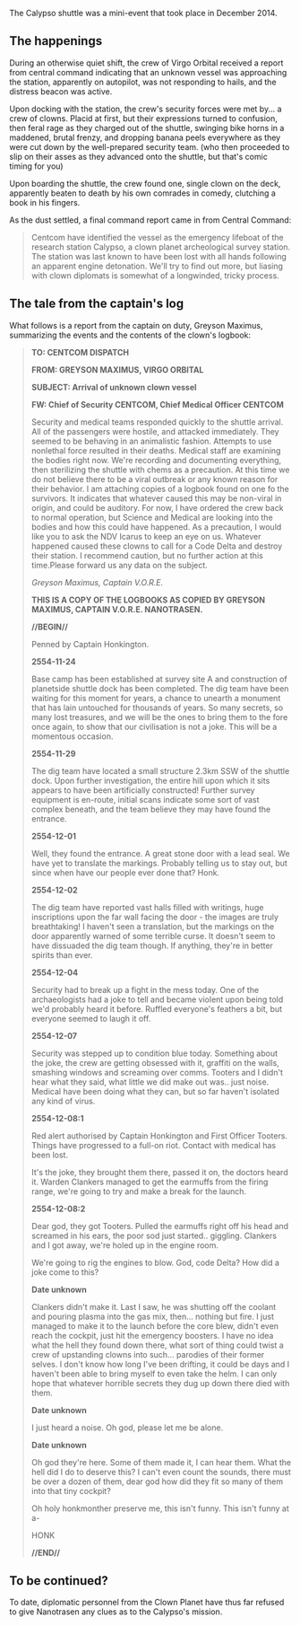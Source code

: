 The Calypso shuttle was a mini-event that took place in December 2014.

==The happenings==
During an otherwise quiet shift, the crew of Virgo Orbital received a report from central command indicating that an unknown vessel was approaching the station, apparently on autopilot, was not responding to hails, and the distress beacon was active.

Upon docking with the station, the crew's security forces were met by... a crew of clowns. Placid at first, but their expressions turned to confusion, then feral rage as they charged out of the shuttle, swinging bike horns in a maddened, brutal frenzy, and dropping banana peels everywhere as they were cut down by the well-prepared security team. (who then proceeded to slip on their asses as they advanced onto the shuttle, but that's comic timing for you)

Upon boarding the shuttle, the crew found one, single clown on the deck, apparently beaten to death by his own comrades in comedy, clutching a book in his fingers.

As the dust settled, a final command report came in from Central Command:

<blockquote>Centcom have identified the vessel as the emergency lifeboat of the research station Calypso, a clown planet archeological survey station. The station was last known to have been lost with all hands following an apparent engine detonation. We'll try to find out more, but liasing with clown diplomats is somewhat of a longwinded, tricky process.</blockquote>
==The tale from the captain's log==

What follows is a report from the captain on duty, Greyson Maximus, summarizing the events and the contents of the clown's logbook:

<blockquote>
'''TO: CENTCOM DISPATCH'''

'''FROM: GREYSON MAXIMUS, VIRGO ORBITAL'''

'''SUBJECT: Arrival of unknown clown vessel'''

'''FW: Chief of Security CENTCOM, Chief Medical Officer CENTCOM'''

Security and medical teams responded quickly to the shuttle arrival. All of the passengers were hostile, and attacked immediately. They seemed to be behaving in an animalistic fashion. Attempts to use nonlethal force resulted in their deaths. Medical staff are examining the bodies right now. We're recording and documenting everything, then sterilizing the shuttle with chems as a precaution. At this time we do not believe there to be a viral outbreak or any known reason for their behavior.
I am attaching copies of a logbook found on one fo the survivors. It indicates that whatever caused this may be non-viral in origin, and could be auditory. For now, I have ordered the crew back to normal operation, but Science and Medical are looking into the bodies and how this could have happened.
As a precaution, I would like you to ask the NDV Icarus to keep an eye on us. Whatever happened caused these clowns to call for a Code Delta and destroy their station. I recommend caution, but no further action at this time.Please forward us any data on the subject.

''Greyson Maximus, Captain V.O.R.E.''


'''THIS IS A COPY OF THE LOGBOOKS AS COPIED BY GREYSON MAXIMUS, CAPTAIN V.O.R.E. NANOTRASEN.'''

'''//BEGIN//'''

Penned by Captain Honkington. 

'''2554-11-24'''

Base camp has been established at survey site A and construction of planetside shuttle dock has been completed. The dig team have been waiting for this moment for years, a chance to unearth a monument that has lain untouched for thousands of years. So many secrets, so many lost treasures, and we will be the ones to bring them to the fore once again, to show that our civilisation is not a joke. This will be a momentous occasion.

'''2554-11-29'''

The dig team have located a small structure 2.3km SSW of the shuttle dock. Upon further investigation, the entire hill upon which it sits appears to have been artificially constructed! Further survey equipment is en-route, initial scans indicate some sort of vast complex beneath, and the team believe they may have found the entrance.

'''2554-12-01'''

Well, they found the entrance. A great stone door with a lead seal. We have yet to translate the markings. Probably telling us to stay out, but since when have our people ever done that? Honk.

'''2554-12-02'''

The dig team have reported vast halls filled with writings, huge inscriptions upon the far wall facing the door - the images are truly breathtaking! I haven't seen a translation, but the markings on the door apparently warned of some terrible curse. It doesn't seem to have dissuaded the dig team though. If anything, they're in better spirits than ever.

'''2554-12-04'''

Security had to break up a fight in the mess today. One of the archaeologists had a joke to tell and became violent upon being told we'd probably heard it before. Ruffled everyone's feathers a bit, but everyone seemed to laugh it off.

'''2554-12-07'''

Security was stepped up to condition blue today. Something about the joke, the crew are getting obsessed with it, graffiti on the walls, smashing windows and screaming over comms. Tooters and I didn't hear what they said, what little we did make out was.. just noise. Medical have been doing what they can, but so far haven't isolated any kind of virus.

'''2554-12-08:1'''

Red alert authorised by Captain Honkington and First Officer Tooters. Things have progressed to a full-on riot. Contact with medical has been lost.

It's the joke, they brought them there, passed it on, the doctors heard it. Warden Clankers managed to get the earmuffs from the firing range, we're going to try and make a break for the launch.

'''2554-12-08:2'''

Dear god, they got Tooters. Pulled the earmuffs right off his head and screamed in his ears, the poor sod just started.. giggling. Clankers and I got away, we're holed up in the engine room.

We're going to rig the engines to blow. God, code Delta? How did a joke come to this?

'''Date unknown'''

Clankers didn't make it. Last I saw, he was shutting off the coolant and pouring plasma into the gas mix, then... nothing but fire. I just managed to make it to the launch before the core blew, didn't even reach the cockpit, just hit the emergency boosters. I have no idea what the hell they found down there, what sort of thing could twist a crew of upstanding clowns into such... parodies of their former selves. I don't know how long I've been drifting, it could be days and I haven't been able to bring myself to even take the helm. I can only hope that whatever horrible secrets they dug up down there died with them.

'''Date unknown'''

I just heard a noise. Oh god, please let me be alone.

'''Date unknown'''

Oh god they're here. Some of them made it, I can hear them. What the hell did I do to deserve this? I can't even count the sounds, there must be over a dozen of them, dear god how did they fit so many of them into that tiny cockpit?

Oh holy honkmonther preserve me, this isn't funny. This isn't funny at a-

HONK

'''//END//'''</blockquote>

==To be continued?==
To date, diplomatic personnel from the Clown Planet have thus far refused to give Nanotrasen any clues as to the Calypso's mission.
